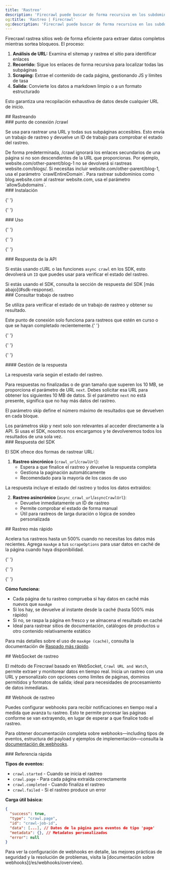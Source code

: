 ```yaml
---
title: 'Rastreo'
description: 'Firecrawl puede buscar de forma recursiva en los subdominios de una URL y recopilar su contenido'
og:title: 'Rastreo | Firecrawl'
og:description: 'Firecrawl puede buscar de forma recursiva en los subdominios de una URL y recopilar su contenido'
---
```



Firecrawl rastrea sitios web de forma eficiente para extraer datos completos mientras sortea bloqueos. El proceso:

1. **Análisis de URL:** Examina el sitemap y rastrea el sitio para identificar enlaces
2. **Recorrido:** Sigue los enlaces de forma recursiva para localizar todas las subpáginas
3. **Scraping:** Extrae el contenido de cada página, gestionando JS y límites de tasa
4. **Salida:** Convierte los datos a markdown limpio o a un formato estructurado

Esto garantiza una recopilación exhaustiva de datos desde cualquier URL de inicio.

<div id='crawling'>## Rastreando</div>

<div id='crawl-endpoint'>### punto de conexión /crawl</div>

Se usa para rastrear una URL y todas sus subpáginas accesibles. Esto envía un trabajo de rastreo y devuelve un ID de trabajo para comprobar el estado del rastreo.

<Warning>
  De forma predeterminada, /crawl ignorará los enlaces secundarios de una página
  si no son descendientes de la URL que proporcionas. Por ejemplo,
  website.com/other-parent/blog-1 no se devolverá si rastreas
  website.com/blogs/. Si necesitas incluir website.com/other-parent/blog-1, usa
  el parámetro `crawlEntireDomain`. Para rastrear subdominios como
  blog.website.com al rastrear website.com, usa el parámetro `allowSubdomains`.
</Warning>

<div id='installation'>### Instalación</div>

<CodeGroup>
  <InstallationPython />

{' '}
<InstallationNode />

{' '}
<InstallationGo />

  <InstallationRust />
</CodeGroup>

<div id='usage'>### Uso</div>

<CodeGroup>
  <CrawlPython />

{' '}
<CrawlNode />

{' '}
<CrawlGo />

{' '}
<CrawlRust />

  <CrawlCURL />
</CodeGroup>

<div id='api-response'>### Respuesta de la API</div>

Si estás usando cURL o las funciones `async crawl` en los SDK, esto devolverá un `ID` que puedes usar para verificar el estado del rastreo.

<Note>
  Si estás usando el SDK, consulta la sección de respuesta del SDK [más
  abajo](#sdk-response).
</Note>

<AsyncCrawlOutput />

<div id='check-crawl-job'>### Consultar trabajo de rastreo</div>

Se utiliza para verificar el estado de un trabajo de rastreo y obtener su resultado.

<Note>
  Este punto de conexión solo funciona para rastreos que estén en curso o que se
  hayan completado recientemente.{' '}
</Note>

<CodeGroup>
  <CheckCrawlJobPython />

{' '}
<CheckCrawlJobNode />

{' '}
<CheckCrawlJobGo />

{' '}
<CheckCrawlJobRust />

  <CheckCrawlJobCURL />
</CodeGroup>

<div id='response-handling'>#### Gestión de la respuesta</div>

La respuesta varía según el estado del rastreo.

Para respuestas no finalizadas o de gran tamaño que superen los 10 MB, se proporciona el parámetro de URL `next`. Debes solicitar esa URL para obtener los siguientes 10 MB de datos. Si el parámetro `next` no está presente, significa que no hay más datos del rastreo.

El parámetro skip define el número máximo de resultados que se devuelven en cada bloque.

<Info>
  Los parámetros skip y next solo son relevantes al acceder directamente a la
  API. Si usas el SDK, nosotros nos encargamos y te devolveremos todos los
  resultados de una sola vez.
</Info>

<CodeGroup>
  <CheckCrawlJobOutputScraping />

  <CheckCrawlJobOutputCompleted />
</CodeGroup>

<div id='sdk-response'>### Respuesta del SDK</div>

El SDK ofrece dos formas de rastrear URL:

1. **Rastreo sincrónico** (`crawl_url`/`crawlUrl`):
   - Espera a que finalice el rastreo y devuelve la respuesta completa
   - Gestiona la paginación automáticamente
   - Recomendado para la mayoría de los casos de uso

<CodeGroup>
  <PythonCrawlExample />

  <NodeCrawlExample />
</CodeGroup>

La respuesta incluye el estado del rastreo y todos los datos extraídos:

<CodeGroup>
  <PythonCrawlExampleResponse />

  <NodeCrawlExampleResponse />
</CodeGroup>

2. **Rastreo asincrónico** (`async_crawl_url`/`asyncCrawlUrl`):
   - Devuelve inmediatamente un ID de rastreo
   - Permite comprobar el estado de forma manual
   - Útil para rastreos de larga duración o lógica de sondeo personalizada

<CodeGroup>
  <AsyncCrawlPython />

  <AsyncCrawlNode />
</CodeGroup>

<div id='faster-crawling'>## Rastreo más rápido</div>

Acelera tus rastreos hasta un 500% cuando no necesitas los datos más recientes. Agrega `maxAge` a tus `scrapeOptions` para usar datos en caché de la página cuando haya disponibilidad.

<CodeGroup>
  <FastCrawlPython />

{' '}
<FastCrawlNode />

{' '}
<FastCrawlGo />

{' '}
<FastCrawlRust />

  <FastCrawlCURL />
</CodeGroup>

**Cómo funciona:**

- Cada página de tu rastreo comprueba si hay datos en caché más nuevos que `maxAge`
- Si los hay, se devuelve al instante desde la caché (hasta 500% más rápido)
- Si no, se raspa la página en fresco y se almacena el resultado en caché
- Ideal para rastrear sitios de documentación, catálogos de productos u otro contenido relativamente estático

Para más detalles sobre el uso de `maxAge (caché)`, consulta la documentación de [Raspado más rápido](/es/features/fast-scraping).

<div id='crawl-websocket'>## WebSocket de rastreo</div>

El método de Firecrawl basado en WebSocket, `Crawl URL and Watch`, permite extraer y monitorear datos en tiempo real. Inicia un rastreo con una URL y personalízalo con opciones como límites de páginas, dominios permitidos y formatos de salida; ideal para necesidades de procesamiento de datos inmediatas.

<CodeGroup>
  <CrawlWebSocketPython />

  <CrawlWebSocketNode />
</CodeGroup>

<div id='crawl-webhook'>## Webhook de rastreo</div>

Puedes configurar webhooks para recibir notificaciones en tiempo real a medida que avanza tu rastreo. Esto te permite procesar las páginas conforme se van extrayendo, en lugar de esperar a que finalice todo el rastreo.

<CrawlWebhookCURL />

Para obtener documentación completa sobre webhooks—including tipos de eventos, estructura del payload y ejemplos de implementación—consulta la [documentación de webhooks](/es/webhooks/overview).

<div id='quick-reference'>### Referencia rápida</div>

**Tipos de eventos:**

- `crawl.started` - Cuando se inicia el rastreo
- `crawl.page` - Para cada página extraída correctamente
- `crawl.completed` - Cuando finaliza el rastreo
- `crawl.failed` - Si el rastreo produce un error

**Carga útil básica:**

```json
{
  "success": true,
  "type": "crawl.page",
  "id": "crawl-job-id",
  "data": [...], // Datos de la página para eventos de tipo 'page'
  "metadata": {}, // Metadatos personalizados
  "error": null
}
```

<Note>
  Para ver la configuración de webhooks en detalle, las mejores prácticas de
  seguridad y la resolución de problemas, visita la [documentación sobre
  webhooks](/es/webhooks/overview).
</Note>
